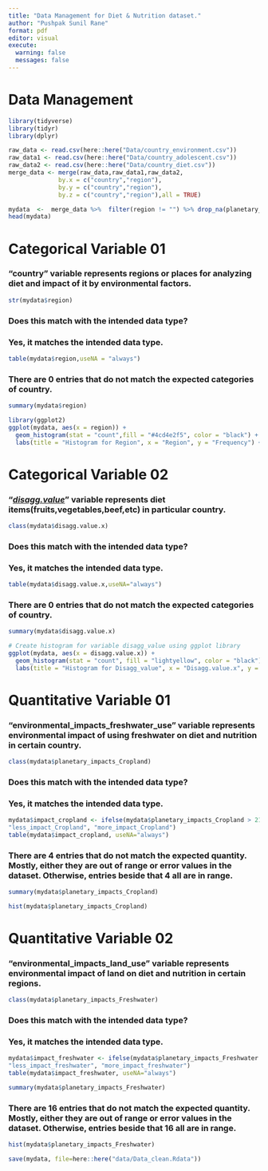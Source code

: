 ```yaml
---
title: "Data Management for Diet & Nutrition dataset."
author: "Pushpak Sunil Rane"
format: pdf
editor: visual
execute: 
  warning: false
  messages: false
---
```


# Data Management

```r
library(tidyverse)
library(tidyr)
library(dplyr)
```

```r
raw_data <- read.csv(here::here("Data/country_environment.csv"))
raw_data1 <- read.csv(here::here("Data/country_adolescent.csv"))
raw_data2 <- read.csv(here::here("Data/country_diet.csv"))
merge_data <- merge(raw_data,raw_data1,raw_data2, 
              by.x = c("country","region"),
              by.y = c("country","region"),
              by.z = c("country","region"),all = TRUE)
```

```r
mydata  <-  merge_data %>%  filter(region != "") %>% drop_na(planetary_impacts_Cropland,planetary_impacts_Freshwater,disagg.value.y)
head(mydata)
```

# Categorical Variable 01

### "country" variable represents regions or places for analyzing diet and impact of it by environmental factors.

```r
str(mydata$region)
```

### Does this match with the intended data type?

### Yes, it matches the intended data type.

```r
table(mydata$region,useNA = "always")
```

### There are 0 entries that do not match the expected categories of country.

```r
summary(mydata$region)
```

```r
library(ggplot2)
ggplot(mydata, aes(x = region)) +
  geom_histogram(stat = "count",fill = "#4cd4e2f5", color = "black") +
  labs(title = "Histogram for Region", x = "Region", y = "Frequency") +  theme(axis.text.x = element_text(angle = 90, vjust = 1, hjust = 1))
```

# Categorical Variable 02

### "[*disagg.value*]{.underline}" variable represents diet items(fruits,vegetables,beef,etc) in particular country.

```r
class(mydata$disagg.value.x)
```

### Does this match with the intended data type?

### Yes, it matches the intended data type.

```r
table(mydata$disagg.value.x,useNA="always")
```

### There are 0 entries that do not match the expected categories of country.

```r
summary(mydata$disagg.value.x)
```

```r
# Create histogram for variable disagg_value using ggplot library
ggplot(mydata, aes(x = disagg.value.x)) +
  geom_histogram(stat = "count", fill = "lightyellow", color = "black") +
  labs(title = "Histogram for Disagg_value", x = "Disagg.value.x", y = "Frequency") + theme(axis.text.x = element_text(angle = 45, vjust = 1, hjust = 1))
```

# Quantitative Variable 01

### "environmental_impacts_freshwater_use" variable represents environmental impact of using freshwater on diet and nutrition in certain country.

```r
class(mydata$planetary_impacts_Cropland)
```

### Does this match with the intended data type?

### Yes, it matches the intended data type.

```r
mydata$impact_cropland <- ifelse(mydata$planetary_impacts_Cropland > 21,
"less_impact_Cropland", "more_impact_Cropland")
table(mydata$impact_cropland, useNA="always")
```

### There are 4 entries that do not match the expected quantity. Mostly, either they are out of range or error values in the dataset. Otherwise, entries beside that 4 all are in range.

```r
summary(mydata$planetary_impacts_Cropland)
```

```r
hist(mydata$planetary_impacts_Cropland)
```

# Quantitative Variable 02

### "environmental_impacts_land_use" variable represents environmental impact of land on diet and nutrition in certain regions.

```r
class(mydata$planetary_impacts_Freshwater)
```

### Does this match with the intended data type?

### Yes, it matches the intended data type.

```r
mydata$impact_freshwater <- ifelse(mydata$planetary_impacts_Freshwater > 30,
"less_impact_freshwater", "more_impact_freshwater")
table(mydata$impact_freshwater, useNA="always")
```

```r
summary(mydata$planetary_impacts_Freshwater)
```

### There are 16 entries that do not match the expected quantity. Mostly, either they are out of range or error values in the dataset. Otherwise, entries beside that 16 all are in range.

```r
hist(mydata$planetary_impacts_Freshwater)
```

```r
save(mydata, file=here::here("data/Data_clean.Rdata"))
```
